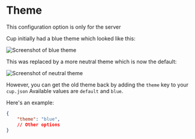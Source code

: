 

# Theme

<Callout emoji="⚠️">
This configuration option is only for the server
</Callout>

Cup initially had a blue theme which looked like this:

<Image alt="Screenshot of blue theme" src={blue} />

This was replaced by a more neutral theme which is now the default:

<Image alt="Screenshot of neutral theme" src={gray} />

However, you can get the old theme back by adding the `theme` key to your `cup.json`
Available values are `default` and `blue`.

Here's an example:

```json
{
    "theme": "blue",
    // Other options
}
```